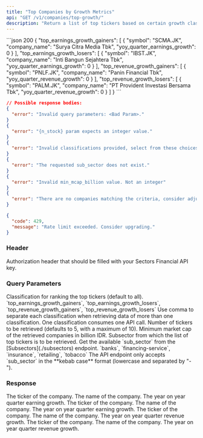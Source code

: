 ```yaml
---
title: "Top Companies by Growth Metrics"
api: "GET /v1/companies/top-growth/"
description: "Return a list of top tickers based on certain growth classification (earning growth gainers / losers or revenue growth gainers / losers)"
---
```


<ResponseExample>
```json 200
{
  "top_earnings_growth_gainers": [
    {
      "symbol": "SCMA.JK",
      "company_name": "Surya Citra Media Tbk",
      "yoy_quarter_earnings_growth": 0
    }
  ],
  "top_earnings_growth_losers": [
    {
      "symbol": "IBST.JK",
      "company_name": "Inti Bangun Sejahtera Tbk",
      "yoy_quarter_earnings_growth": 0
    }
  ],
  "top_revenue_growth_gainers": [
    {
      "symbol": "PNLF.JK",
      "company_name": "Panin Financial Tbk",
      "yoy_quarter_revenue_growth": 0
    }
  ],
  "top_revenue_growth_losers": [
    {
      "symbol": "PALM.JK",
      "company_name": "PT Provident Investasi Bersama Tbk",
      "yoy_quarter_revenue_growth": 0
    }
  ]
}
```

```json 400
// Possible response bodies:
{
  "error": "Invalid query parameters: <Bad Param>."
}
{
  "error": "{n_stock} param expects an integer value."
}
{
  "error": "Invalid classifications provided, select from these choices: top_earnings_growth_gainers, top_earnings_growth_losers, top_revenue_growth_gainers, top_revenue_growth_losers."
}
{
  "error": "The requested sub_sector does not exist."
}
{
  "error": "Invalid min_mcap_billion value. Not an integer"
}
{
  "error": "There are no companies matching the criteria, consider adjusting the `min_mcap_billion` param value."
}
```

```json 429
{
  "code": 429,
  "message": "Rate limit exceeded. Consider upgrading."
}
```

</ResponseExample>

### Header

<ParamField header="Authorization" type="string" required>
  Authorization header that should be filled with your Sectors Financial API
  key.
</ParamField>

### Query Parameters

<ParamField query="classifications" type="string" default="all">
  Classification for ranking the top tickers (default to all).
  <AccordionGroup>
    <Accordion title="Available classifications">
      `top_earnings_growth_gainers`, `top_earnings_growth_losers`,
      `top_revenue_growth_gainers`, `top_revenue_growth_losers`
    </Accordion>
    <Accordion title="Format">
      Use comma to separate each classification when retrieving data of more
      than one classification.
    </Accordion>
    <Accordion title="API call consumption">
      One classification consumes one API call.
    </Accordion>
  </AccordionGroup>
</ParamField>

<ParamField query="n_stock" type="integer" default="5">
  Number of tickers to be retrieved (defaults to 5, with a maximum of 10).
</ParamField>

<ParamField query="min_mcap_billion" type="integer" default="5000">
  Minimum market cap of the retrieved companies in billion IDR.
</ParamField>

<ParamField query="sub_sector" type="string" default="all">
  Subsector from which the list of top tickers is to be retrieved.
  <AccordionGroup>
    <Accordion title="Get the available sub_sector">
      Get the available `sub_sector` from the [Subsectors](./subsectors)
      endpoint.
    </Accordion>
    <Accordion title="Examples of the sub_sector">
      `banks`, `financing-service`, `insurance`, `retailing`, `tobacco`
    </Accordion>
    <Accordion title="Format">
      The API endpoint only accepts `sub_sector` in the **kebab case** format
      (lowercase and separated by "-").
    </Accordion>
  </AccordionGroup>
</ParamField>

### Response

<ResponseField name="top_earnings_growth_gainers" type="EarningGrowthData[]">
  <Expandable title="properties">
    <ResponseField name="EarningGrowthData.symbol" type="string">
      The ticker of the company.
    </ResponseField>
    <ResponseField name="EarningGrowthData.company_name" type="string">
      The name of the company.
    </ResponseField>
    <ResponseField
      name="EarningGrowthData.yoy_quarter_earnings_growth"
      type="float"
    >
      The year on year quarter earning growth.
    </ResponseField>
  </Expandable>
</ResponseField>

<ResponseField name="top_earnings_growth_losers" type="EarningGrowthData[]">
  <Expandable title="properties">
    <ResponseField name="EarningGrowthData.symbol" type="string">
      The ticker of the company.
    </ResponseField>
    <ResponseField name="EarningGrowthData.company_name" type="string">
      The name of the company.
    </ResponseField>
    <ResponseField
      name="EarningGrowthData.yoy_quarter_earnings_growth"
      type="float"
    >
      The year on year quarter earning growth.
    </ResponseField>
  </Expandable>
</ResponseField>

<ResponseField name="top_revenue_growth_gainers" type="RevenueGrowthData[]">
  <Expandable title="properties">
    <ResponseField name="RevenueGrowthData.symbol" type="string">
      The ticker of the company.
    </ResponseField>
    <ResponseField name="RevenueGrowthData.company_name" type="string">
      The name of the company.
    </ResponseField>
    <ResponseField
      name="RevenueGrowthData.yoy_quarter_revenue_growth"
      type="float"
    >
      The year on year quarter revenue growth.
    </ResponseField>
  </Expandable>
</ResponseField>

<ResponseField name="top_revenue_growth_losers" type="RevenueGrowthData[]">
  <Expandable title="properties">
    <ResponseField name="RevenueGrowthData.symbol" type="string">
      The ticker of the company.
    </ResponseField>
    <ResponseField name="RevenueGrowthData.company_name" type="string">
      The name of the company.
    </ResponseField>
    <ResponseField
      name="RevenueGrowthData.yoy_quarter_revenue_growth"
      type="float"
    >
      The year on year quarter revenue growth.
    </ResponseField>
  </Expandable>
</ResponseField>
